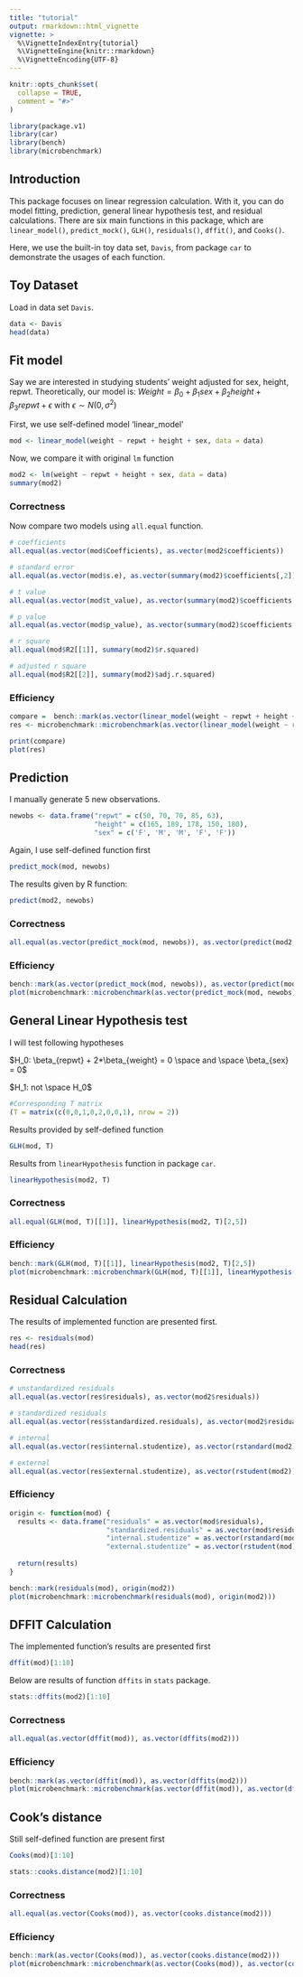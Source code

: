 ```yaml
---
title: "tutorial"
output: rmarkdown::html_vignette
vignette: >
  %\VignetteIndexEntry{tutorial}
  %\VignetteEngine{knitr::rmarkdown}
  %\VignetteEncoding{UTF-8}
---
```


```r
knitr::opts_chunk$set(
  collapse = TRUE,
  comment = "#>"
)
```

```r
library(package.v1)
library(car)
library(bench)
library(microbenchmark)
```

## Introduction

This package focuses on linear regression calculation. With it, you can do model fitting, prediction, general linear hypothesis test, and residual calculations. There are six main functions in this package, which are `linear_model()`, `predict_mock()`, `GLH()`, `residuals()`, `dffit()`, and `Cooks()`.

Here, we use the built-in toy data set, `Davis`, from package `car` to demonstrate the usages of each function.

## Toy Dataset

Load in data set `Davis`.

```r
data <- Davis
head(data)
```

## Fit model

Say we are interested in studying students' weight adjusted for sex, height, repwt. Theoretically, our model is: $Weight = \beta_0 + \beta_1sex + \beta_2height + \beta_3repwt + \epsilon$ with $\epsilon \sim N(0,\sigma^2)$

First, we use self-defined model 'linear_model'

```r
mod <- linear_model(weight ~ repwt + height + sex, data = data)
```

Now, we compare it with original `lm` function

```r
mod2 <- lm(weight ~ repwt + height + sex, data = data)
summary(mod2)
```

### Correctness

Now compare two models using `all.equal` function.

```r
# coefficients
all.equal(as.vector(mod$Coefficients), as.vector(mod2$coefficients))

# standard error
all.equal(as.vector(mod$s.e), as.vector(summary(mod2)$coefficients[,2]))

# t value
all.equal(as.vector(mod$t_value), as.vector(summary(mod2)$coefficients[,3]))

# p value
all.equal(as.vector(mod$p_value), as.vector(summary(mod2)$coefficients[,4]))

# r square
all.equal(mod$R2[[1]], summary(mod2)$r.squared)

# adjusted r square
all.equal(mod$R2[[2]], summary(mod2)$adj.r.squared)
```

### Efficiency

```r
compare =  bench::mark(as.vector(linear_model(weight ~ repwt + height + sex, data = data)$Coefficients), as.vector(lm(weight ~ repwt + height + sex, data = data)$coefficients))
res <- microbenchmark::microbenchmark(as.vector(linear_model(weight ~ repwt + height + sex, data = data)$Coefficients), as.vector(lm(weight ~ repwt + height + sex, data = data)$coefficients))
```

```r
print(compare)
plot(res)
```


## Prediction

I manually generate 5 new observations.

```r
newobs <- data.frame("repwt" = c(50, 70, 70, 85, 63),
                     "height" = c(165, 189, 178, 150, 180),
                     "sex" = c('F', 'M', 'M', 'F', 'F'))
```

Again, I use self-defined function first

```r
predict_mock(mod, newobs)
```

The results given by R function:

```r
predict(mod2, newobs)
```

### Correctness

```r
all.equal(as.vector(predict_mock(mod, newobs)), as.vector(predict(mod2, newobs)))
```

### Efficiency

```r
bench::mark(as.vector(predict_mock(mod, newobs)), as.vector(predict(mod2, newobs)))
plot(microbenchmark::microbenchmark(as.vector(predict_mock(mod, newobs)), as.vector(predict(mod2, newobs))))
```


## General Linear Hypothesis test

I will test following hypotheses

$H_0: \beta_{repwt} + 2*\beta_{weight} = 0 \space and \space \beta_{sex} = 0$

$H_1: not \space H_0$

```r
#Corresponding T matrix
(T = matrix(c(0,0,1,0,2,0,0,1), nrow = 2))
```

Results provided by self-defined function

```r
GLH(mod, T)
```

Results from `linearHypothesis` function in package `car`.

```r
linearHypothesis(mod2, T)
```

### Correctness

```r
all.equal(GLH(mod, T)[[1]], linearHypothesis(mod2, T)[2,5])
```

### Efficiency

```r
bench::mark(GLH(mod, T)[[1]], linearHypothesis(mod2, T)[2,5])
plot(microbenchmark::microbenchmark(GLH(mod, T)[[1]], linearHypothesis(mod2, T)[2,5]))
```


## Residual Calculation

The results of implemented function are presented first.

```r
res <- residuals(mod)
head(res)
```

### Correctness

```r
# unstandardized residuals
all.equal(as.vector(res$residuals), as.vector(mod2$residuals))

# standardized residuals
all.equal(as.vector(res$standardized.residuals), as.vector(mod2$residuals/summary(mod2)$sigma))

# internal
all.equal(as.vector(res$internal.studentize), as.vector(rstandard(mod2)))

# external
all.equal(as.vector(res$external.studentize), as.vector(rstudent(mod2)))
```

### Efficiency


```r
origin <- function(mod) {
  results <- data.frame("residuals" = as.vector(mod$residuals),
                        "standardized.residuals" = as.vector(mod$residuals/summary(mod)$sigma),
                        "internal.studentize" = as.vector(rstandard(mod)),
                        "external.studentize" = as.vector(rstudent(mod)))
  
  return(results)
}
```

```r
bench::mark(residuals(mod), origin(mod2))
plot(microbenchmark::microbenchmark(residuals(mod), origin(mod2)))
```

## DFFIT Calculation

The implemented function's results are presented first

```r
dffit(mod)[1:10]
```

Below are results of function `dffits` in `stats` package.

```r
stats::dffits(mod2)[1:10]
```

### Correctness

```r
all.equal(as.vector(dffit(mod)), as.vector(dffits(mod2)))
```

### Efficiency

```r
bench::mark(as.vector(dffit(mod)), as.vector(dffits(mod2)))
plot(microbenchmark::microbenchmark(as.vector(dffit(mod)), as.vector(dffits(mod2))))
```


## Cook's distance

Still self-defined function are present first

```r
Cooks(mod)[1:10]

```

```r
stats::cooks.distance(mod2)[1:10]
```

### Correctness

```r
all.equal(as.vector(Cooks(mod)), as.vector(cooks.distance(mod2)))
```

### Efficiency

```r
bench::mark(as.vector(Cooks(mod)), as.vector(cooks.distance(mod2)))
plot(microbenchmark::microbenchmark(as.vector(Cooks(mod)), as.vector(cooks.distance(mod2))))
```


